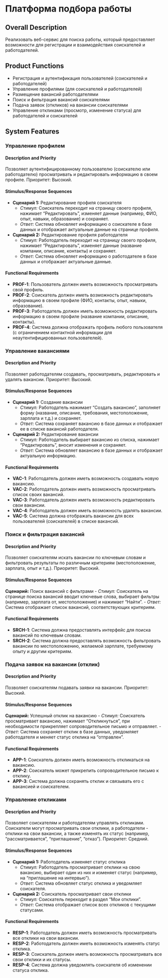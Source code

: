 # Платформа подбора работы

## Overall Description

Реализовать веб-сервис для поиска работы, который предоставляет возможности для регистрации и взаимодействия соискателей и работодателей.

## Product Functions

- Регистрация и аутентификация пользователей (соискателей и работодателей)
- Управление профилями (для соискателей и работодателей)
- Размещение вакансий работодателями
- Поиск и фильтрация вакансий соискателями
- Подача заявок (откликов) на вакансии соискателями
- Управление откликами (просмотр, изменение статуса) для работодателей и соискателей

## System Features

### Управление профилем

#### Description and Priority

Позволяет аутентифицированному пользователю (соискателю или работодателю) просматривать и редактировать информацию в своем профиле. Приоритет: Высокий.

#### Stimulus/Response Sequences

- **Сценарий 1:** Редактирование профиля соискателя
    * *Стимул:* Соискатель переходит на страницу своего профиля, нажимает "Редактировать", изменяет данные (например, ФИО, опыт, навыки, образование) и сохраняет.
    * *Ответ:* Система обновляет информацию о соискателе в базе данных и отображает актуальные данные на странице профиля.
- **Сценарий 2:** Редактирование профиля работодателя
    * *Стимул:* Работодатель переходит на страницу своего профиля, нажимает "Редактировать", изменяет данные (название компании, описание, контакты) и сохраняет.
    * *Ответ:* Система обновляет информацию о работодателе в базе данных и отображает актуальные данные.

#### Functional Requirements

- **PROF-1**: Пользователь должен иметь возможность просматривать свой профиль.
- **PROF-2**: Соискатель должен иметь возможность редактировать информацию в своем профиле (ФИО, контакты, опыт, навыки, образование).
- **PROF-3**: Работодатель должен иметь возможность редактировать информацию в своем профиле (название компании, описание, контакты).
- **PROF-4**: Система должна отображать профиль любого пользователя (с ограничением контактной информации для неаутентифицированных пользователей).

### Управление вакансиями

#### Description and Priority

Позволяет работодателям создавать, просматривать, редактировать и удалять вакансии. Приоритет: Высокий.

#### Stimulus/Response Sequences

- **Сценарий 1:** Создание вакансии
    * *Стимул:* Работодатель нажимает "Создать вакансию", заполняет форму (название, описание, требования, местоположение, зарплата и т.д.) и сохраняет.
    * *Ответ:* Система сохраняет вакансию в базе данных и отображает ее в списке вакансий работодателя.
- **Сценарий 2:** Редактирование вакансии
    * *Стимул:* Работодатель выбирает вакансию из списка, нажимает "Редактировать", вносит изменения и сохраняет.
    * *Ответ:* Система обновляет вакансию в базе данных и отображает актуальную информацию.

#### Functional Requirements

- **VAC-1**: Работодатель должен иметь возможность создавать новую вакансию.
- **VAC-2**: Работодатель должен иметь возможность просматривать список своих вакансий.
- **VAC-3**: Работодатель должен иметь возможность редактировать свои вакансии.
- **VAC-4**: Работодатель должен иметь возможность удалять вакансии.
- **VAC-5**: Система должна отображать вакансии для всех пользователей (соискателей) в списке вакансий.

### Поиск и фильтрация вакансий

#### Description and Priority

Позволяет соискателям искать вакансии по ключевым словам и фильтровать результаты по различным критериям (местоположение, зарплата, опыт и т.д.). Приоритет: Высокий.

#### Stimulus/Response Sequences

**Сценарий:** Поиск вакансий с фильтрами
- *Стимул:* Соискатель на странице поиска вакансий вводит ключевые слова, выбирает фильтры (например, зарплата от, местоположение) и нажимает "Найти".
- *Ответ:* Система отображает список вакансий, соответствующих критериям.

#### Functional Requirements

- **SRCH-1**: Система должна предоставлять интерфейс для поиска вакансий по ключевым словам.
- **SRCH-2**: Система должна предоставлять возможность фильтровать вакансии по местоположению, желаемой зарплате, требуемому опыту и другим критериям.

### Подача заявок на вакансии (отклик)

#### Description and Priority

Позволяет соискателям подавать заявки на вакансии. Приоритет: Высокий.

#### Stimulus/Response Sequences

**Сценарий:** Успешный отклик на вакансию
- *Стимул:* Соискатель просматривает вакансию, нажимает "Откликнуться", при необходимости прикрепляет сопроводительное письмо и отправляет.
- *Ответ:* Система сохраняет отклик в базе данных, уведомляет работодателя и меняет статус отклика на "отправлен".

#### Functional Requirements

- **APP-1**: Соискатель должен иметь возможность откликаться на вакансию.
- **APP-2**: Соискатель может прикрепить сопроводительное письмо к отклику.
- **APP-3**: Система должна сохранять отклик и связывать его с вакансией и соискателем.

### Управление откликами

#### Description and Priority

Позволяет соискателям и работодателям управлять откликами. Соискатели могут просматривать свои отклики, а работодатели - отклики на свои вакансии, а также изменять их статус (например, "рассматривается", "приглашение", "отказ"). Приоритет: Средний.

#### Stimulus/Response Sequences

- **Сценарий 1:** Работодатель изменяет статус отклика
    * *Стимул:* Работодатель просматривает отклики на свою вакансию, выбирает один из них и изменяет статус (например, на "приглашение на интервью").
    * *Ответ:* Система обновляет статус отклика и уведомляет соискателя.
- **Сценарий 2:** Соискатель просматривает свои отклики
    * *Стимул:* Соискатель переходит в раздел "Мои отклики".
    * *Ответ:* Система отображает список всех откликов с текущими статусами.

#### Functional Requirements

- **RESP-1**: Работодатель должен иметь возможность просматривать все отклики на свои вакансии.
- **RESP-2**: Работодатель должен иметь возможность изменять статус отклика.
- **RESP-3**: Соискатель должен иметь возможность просматривать все свои отклики и их статусы.
- **RESP-4**: Система должна уведомлять соискателя об изменении статуса отклика.
